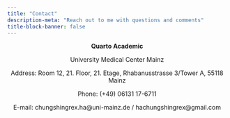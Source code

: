 ```yaml
---
title: "Contact"
description-meta: "Reach out to me with questions and comments"
title-block-banner: false
---
```


<center>

**Quarto Academic**

University Medical Center Mainz

Address: Room 12, 21. Floor, 21. Etage, Rhabanusstrasse 3/Tower A, 55118 Mainz 

Phone: (+49) 06131 17-6711

E-mail: chungshingrex.ha@uni-mainz.de / hachungshingrex@gmail.com


</center>
